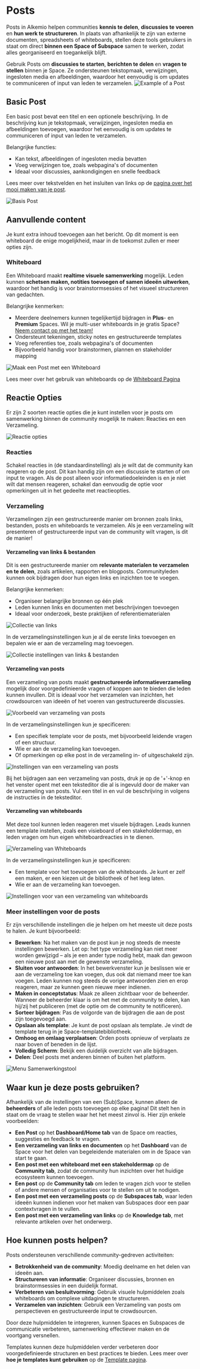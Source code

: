# Posts

Posts in Alkemio helpen communities **kennis te delen**, **discussies te voeren** en **hun werk te structureren**. In plaats van afhankelijk te zijn van externe documenten, spreadsheets of whiteboards, stellen deze tools gebruikers in staat om direct **binnen een Space of Subspace** samen te werken, zodat alles georganiseerd en toegankelijk blijft.

Gebruik Posts om **discussies te starten**, **berichten te delen** en **vragen te stellen** binnen je Space. Ze ondersteunen tekstopmaak, verwijzingen, ingesloten media en afbeeldingen, waardoor het eenvoudig is om updates te communiceren of input van leden te verzamelen.
![Example of a Post](/example-post.png)

## Basic Post

Een basic post bevat een titel en een optionele beschrijving. In de beschrijving kun je tekstopmaak, verwijzingen, ingesloten media en afbeeldingen toevoegen, waardoor het eenvoudig is om updates te communiceren of input van leden te verzamelen.

Belangrijke functies:

- Kan tekst, afbeeldingen of ingesloten media bevatten
- Voeg verwijzingen toe, zoals webpagina's of documenten
- Ideaal voor discussies, aankondigingen en snelle feedback

Lees meer over tekstvelden en het insluiten van links op de [pagina over het mooi maken van je post](/how-to/make-post-beautiful).

![Basis Post](/basic-post.png)

## Aanvullende content

Je kunt extra inhoud toevoegen aan het bericht. Op dit moment is een whiteboard de enige mogelijkheid, maar in de toekomst zullen er meer opties zijn.

### Whiteboard

Een Whiteboard maakt **realtime visuele samenwerking** mogelijk. Leden kunnen **schetsen maken, notities toevoegen of samen ideeën uitwerken**, waardoor het handig is voor brainstormsessies of het visueel structureren van gedachten.

Belangrijke kenmerken:

- Meerdere deelnemers kunnen tegelijkertijd bijdragen in **Plus**- en **Premium** Spaces. Wil je multi-user whiteboards in je gratis Space? [Neem contact op met het team!](/support)
- Ondersteunt tekeningen, sticky notes en gestructureerde templates
- Voeg referenties toe, zoals webpagina's of documenten
- Bijvoorbeeld handig voor brainstormen, plannen en stakeholder mapping

![Maak een Post met een Whiteboard](/post-with-whiteboard.png)

Lees meer over het gebruik van whiteboards op de [Whiteboard Pagina](/how-to/whiteboards)

## Reactie Opties

Er zijn 2 soorten reactie opties die je kunt instellen voor je posts om samenwerking binnen de community mogelijk te maken: Reacties en een Verzameling. 

![Reactie opties](/response-options.png)

### Reacties

Schakel reacties in (de standaardinstelling) als je wilt dat de community kan reageren op de post. Dit kan handig zijn om een discussie te starten of om input te vragen.
Als de post alleen voor informatiedoeleinden is en je niet wilt dat mensen reageren, schakel dan eenvoudig de optie voor opmerkingen uit in het gedeelte met reactieopties.

### Verzameling

Verzamelingen zijn een gestructureerde manier om bronnen zoals links, bestanden, posts en whiteboards te verzamelen. Als je een verzameling wilt presenteren of gestructureerde input van de community wilt vragen, is dit de manier!

#### Verzameling van links & bestanden

Dit is een gestructureerde manier om **relevante materialen te verzamelen en te delen**, zoals artikelen, rapporten en blogposts. Communityleden kunnen ook bijdragen door hun eigen links en inzichten toe te voegen.

Belangrijke kenmerken:

- Organiseer belangrijke bronnen op één plek
- Leden kunnen links en documenten met beschrijvingen toevoegen
- Ideaal voor onderzoek, beste praktijken of referentiematerialen

![Collectie van links](/collection-links.png)

In de verzamelingsinstellingen kun je al de eerste links toevoegen en bepalen wie er aan de verzameling mag toevoegen.

![Collectie instellingen van links & bestanden](/links-files.png)

#### Verzameling van posts

Een verzameling van posts maakt **gestructureerde informatieverzameling** mogelijk door voorgedefinieerde vragen of koppen aan te bieden die leden kunnen invullen. Dit is ideaal voor het verzamelen van inzichten, het crowdsourcen van ideeën of het voeren van gestructureerde discussies.

![Voorbeeld van verzameling van posts](/collection-posts.png)

In de verzamelingsinstellingen kun je specificeren:

- Een specifiek template voor de posts, met bijvoorbeeld leidende vragen of een structuur.
- Wie er aan de verzameling kan toevoegen.
- Of opmerkingen op elke post in de verzameling in- of uitgeschakeld zijn.

![Instellingen van een verzameling van posts](/posts-settings.png)

Bij het bijdragen aan een verzameling van posts, druk je op de '+'-knop en het venster opent met een teksteditor die al is ingevuld door de maker van de verzameling van posts. Vul een titel in en vul de beschrijving in volgens de instructies in de teksteditor.

#### Verzameling van whiteboards

Met deze tool kunnen leden reageren met visuele bijdragen. Leads kunnen een template instellen, zoals een visieboard of een stakeholdermap, en leden vragen om hun eigen whiteboardreacties in te dienen.

![Verzameling van Whiteboards](/call-for-whiteboards.png)

In de verzamelingsinstellingen kun je specificeren:

- Een template voor het toevoegen van de whiteboards. Je kunt er zelf een maken, er een kiezen uit de bibliotheek of het leeg laten.
- Wie er aan de verzameling kan toevoegen.

![Instellingen voor van een verzameling van whiteboards](/whiteboard-settings.png)

### Meer instellingen voor de posts

Er zijn verschillende instellingen die je helpen om het meeste uit deze posts te halen. Je kunt bijvoorbeeld:

- **Bewerken**: Na het maken van de post kun je nog steeds de meeste instellingen bewerken. Let op: het type verzameling kan niet meer worden gewijzigd – als je een ander type nodig hebt, maak dan gewoon een nieuwe post aan met de gewenste verzameling.
- **Sluiten voor antwoorden**: In het bewerkvenster kun je beslissen wie er aan de verzameling toe kan voegen, dus ook dat niemand meer toe kan voegen. Leden kunnen nog steeds de vorige antwoorden zien en erop reageren, maar ze kunnen geen nieuwe meer indienen.
- **Maken in conceptstatus**: Maak ze alleen zichtbaar voor de beheerder. Wanneer de beheerder klaar is om het met de community te delen, kan hij/zij het publiceren (met de optie om de community te notificeren).
- **Sorteer bijdragen**: Pas de volgorde van de bijdragen die aan de post zijn toegevoegd aan.
- **Opslaan als template**: Je kunt de post opslaan als template. Je vindt de template terug in je Space-templatebibliotheek.
- **Omhoog en omlaag verplaatsen**: Orden posts opnieuw of verplaats ze naar boven of beneden in de lijst.
- **Volledig Scherm**: Bekijk een duidelijk overzicht van alle bijdragen.
- **Delen**: Deel posts met anderen binnen of buiten het platform.

![Menu Samenwerkingstool](/menu-collaboration-tool.png)

## Waar kun je deze posts gebruiken?

Afhankelijk van de instellingen van een (Sub)Space, kunnen alleen de **beheerders** of alle leden posts toevoegen op elke pagina! Dit stelt hen in staat om de vraag te stellen waar het het meest zinvol is. Hier zijn enkele voorbeelden:

- **Een Post** op het **Dashboard/Home tab** van de Space om reacties, suggesties en feedback te vragen.
- **Een verzameling van links en documenten** op het **Dashboard** van de Space voor het delen van begeleidende materialen om in de Space van start te gaan.
- **Een post met een whiteboard met een stakeholdermap** op de **Community tab**, zodat de community hun inzichten over het huidige ecosysteem kunnen toevoegen.
- **Een post** op de **Community tab** om leden te vragen zich voor te stellen of andere mensen of organisaties voor te stellen om uit te nodigen.
- **Een post met een verzameling posts** op de **Subspaces tab**, waar leden ideeën kunnen indienen voor het maken van Subspaces door een paar contextvragen in te vullen.
- **Een post met een verzameling van links** op de **Knowledge tab**, met relevante artikelen over het onderwerp.

## Hoe kunnen posts helpen?

Posts ondersteunen verschillende community-gedreven activiteiten:

- **Betrokkenheid van de community**: Moedig deelname en het delen van ideeën aan.
- **Structureren van informatie**: Organiseer discussies, bronnen en brainstormsessies in een duidelijk format.
- **Verbeteren van besluitvorming**: Gebruik visuele hulpmiddelen zoals whiteboards om complexe uitdagingen te structureren.
- **Verzamelen van inzichten**: Gebruik een Verzameling van posts om perspectieven en gestructureerde input te crowdsourcen.

Door deze hulpmiddelen te integreren, kunnen Spaces en Subspaces de communicatie verbeteren, samenwerking effectiever maken en de voortgang versnellen.

Templates kunnen deze hulpmiddelen verder verbeteren door voorgedefinieerde structuren en best practices te bieden. Lees meer over **hoe je templates kunt gebruiken** op de [Template pagina](/templates).
